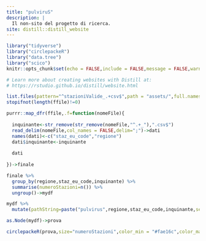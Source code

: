 ```yaml
---
title: "pulviruS"
description: |
  Il non-sito del progetto di ricerca.
site: distill::distill_website
---
```


```r
library("tidyverse")
library("circlepackeR")
library("data.tree")
library("scico")
knitr::opts_chunk$set(echo = FALSE,include = FALSE,message = FALSE,warning = FALSE,eval=TRUE)

# Learn more about creating websites with Distill at:
# https://rstudio.github.io/distill/website.html

```

```r
list.files(pattern="^stazioniValide_.+csv$",path = "assets/",full.names = TRUE)->ffile
stopifnot(length(ffile)!=0)

purrr::map_dfr(ffile,.f=function(nomeFile){
  
  inquinante<-str_remove(str_remove(nomeFile,"^.+_"),".csv$")
  read_delim(nomeFile,col_names = FALSE,delim=";")->dati
  names(dati)<-c("staz_eu_code","regione")
  dati$inquinante<-inquinante
  
  dati
  
})->finale

finale %>%
  group_by(regione,staz_eu_code,inquinante) %>%
  summarise(numeroStazioni=n()) %>%
  ungroup()->mydf

mydf %>%
  mutate(pathString=paste("pulvirus",regione,staz_eu_code,inquinante,sep="/"))->mydf

as.Node(mydf)->prova
```

```r
circlepackeR(prova,size="numeroStazioni",color_min = "#fae16c",color_max = "#ab3d2f")
```
